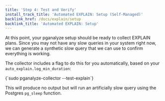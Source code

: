```yaml
---
title: 'Step 4: Test and Verify'
install_track_title: 'Automated EXPLAIN: Setup (Self-Managed)'
backlink_href: /docs/explain/setup
backlink_title: 'Automated EXPLAIN: Setup'
---
```



At this point, your pganalyze setup should be ready to collect EXPLAIN plans. Since
you may not have any slow queries in your system right now, we can generate a
synthetic slow query that we can use to confirm everything is working.

The collector includes a flag to do this for you automatically, based on your
`auto_explain.log_min_duration`:

<CodeBlock language="bash">
{`sudo pganalyze-collector --test-explain`}
</CodeBlock>

This will produce no output but will run an artificially slow query using the
Postgres `pg_sleep` function.

<PublicOnly>
  <VerifyExplainPublic />
</PublicOnly>
